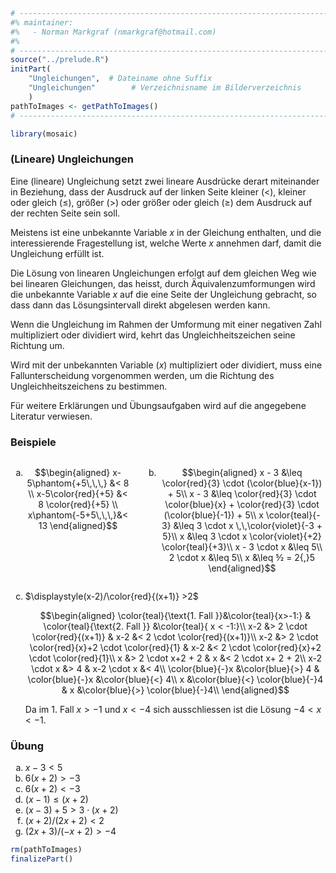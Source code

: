 ```r
# ---------------------------------------------------------------------------
#% maintainer:
#%   - Norman Markgraf (nmarkgraf@hotmail.com)
#%
# ---------------------------------------------------------------------------
source("../prelude.R")
initPart(
    "Ungleichungen",  # Dateiname ohne Suffix
    "Ungleichungen"        # Verzeichnisname im Bilderverzeichnis 
    )
pathToImages <- getPathToImages()
# ---------------------------------------------------------------------------

library(mosaic)

```

### (Lineare) Ungleichungen

Eine (lineare) Ungleichung setzt zwei lineare Ausdrücke derart miteinander in 
Beziehung, dass der Ausdruck auf der linken Seite kleiner ($<$), 
kleiner oder gleich ($\leq$), größer ($>$) oder größer oder gleich ($\geq$) 
dem Ausdruck auf der rechten Seite sein soll.

Meistens ist eine unbekannte Variable $x$ in der Gleichung enthalten, und die 
interessierende Fragestellung ist, welche Werte $x$ annehmen darf, damit die 
Ungleichung erfüllt ist.

Die Lösung von linearen Ungleichungen erfolgt auf dem gleichen Weg wie bei 
linearen Gleichungen, das heisst, durch Äquivalenzumformungen wird die 
unbekannte Variable $x$ auf die eine Seite der Ungleichung gebracht, 
so dass dann das Lösungsintervall direkt abgelesen werden kann. 

Wenn die Ungleichung im Rahmen der Umformung mit einer negativen Zahl 
multipliziert oder dividiert wird, kehrt das Ungleichheitszeichen seine 
Richtung um. 

Wird mit der unbekannten Variable ($x$) multipliziert oder dividiert, muss eine 
Fallunterscheidung vorgenommen werden, um die Richtung des 
Ungleichheitszeichens zu bestimmen.

Für weitere Erklärungen und Übungsaufgaben wird auf die angegebene Literatur 
verwiesen.


### Beispiele

::::::::: {.small}
:::::: {.columns}
:::{.column width="39%"}

a) $$\begin{aligned}
    x-5\phantom{+5\,\,\,}    &< 8 \\
    x-5\color{red}{+5}  &< 8 \color{red}{+5} \\
    x\phantom{-5+5\,\,\,}&< 13
   \end{aligned}$$

:::
::: {.column width="59%"}

b) $$\begin{aligned}
    x - 3               &\leq \color{red}{3} \cdot (\color{blue}{x-1}) + 5\\
    x - 3               &\leq \color{red}{3} \cdot \color{blue}{x} + \color{red}{3} \cdot (\color{blue}{-1}) + 5\\
    x \color{teal}{- 3} &\leq 3 \cdot x \,\,\color{violet}{-3 + 5}\\
    x                   &\leq 3 \cdot x \color{violet}{+2} \color{teal}{+3}\\
    x - 3 \cdot x       &\leq 5\\
    2 \cdot x           &\leq 5\\
    x                   &\leq 5⁄2 = 2{,}5
   \end{aligned}$$
:::
::::::


c) $\displaystyle(x-2)/\color{red}{(x+1)} >2$

   $$\begin{aligned}
    \color{teal}{\text{1. Fall }}&\color{teal}{x>-1:}   & \color{teal}{\text{2. Fall }} &\color{teal}{ x < -1:}\\
    x-2 &> 2 \cdot \color{red}{(x+1)}                      & x-2 &< 2 \cdot \color{red}{(x+1)}\\
    x-2 &> 2 \cdot \color{red}{x}+2 \cdot \color{red}{1}   & x-2 &< 2 \cdot \color{red}{x}+2 \cdot \color{red}{1}\\
    x   &> 2 \cdot x+2 + 2                    & x &< 2 \cdot x+ 2 + 2\\
    x-2 \cdot x   &> 4                        & x-2 \cdot x &< 4\\
    \color{blue}{-}x            &\color{blue}{>} 4                        & \color{blue}{-}x &\color{blue}{<} 4\\
     x            &\color{blue}{<} \color{blue}{-}4                       & x  &\color{blue}{>} \color{blue}{-}4\\
   \end{aligned}$$
   
   Da im 1. Fall $x>-1$ und $x <-4$ sich ausschliessen ist die Lösung 
   $-4 < x < -1$.
   
:::::::::

### Übung

a) $\displaystyle x-3 < 5$
a) $\displaystyle 6(x+2) > -3$
a) $\displaystyle 6(x+2) < -3$
a) $\displaystyle (x-1) \leq (x+2)$
a) $\displaystyle (x-3) + 5 > 3 \cdot (x+2)$
a) $\displaystyle (x+2)/(2x+2) < 2$
a) $\displaystyle (2x+3)/(-x+2) > -4$


```r
rm(pathToImages)
finalizePart()
```
